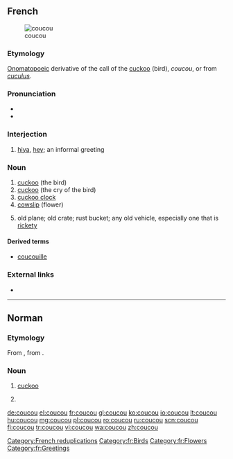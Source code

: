 ==French==
{{wikipedia|lang=fr}}
[[Image:Cuculus canorus.jpg|thumb|coucou]]

===Etymology===
[[onomatopoeic|Onomatopoeic]] derivative of the call of the [[cuckoo]] (bird), ''coucou'', or from {{etyl|la|fr}} ''[[cuculus]]''.

===Pronunciation===
* {{IPA|/kuku/|lang=fr}}
* {{audio|Fr-coucou.ogg|Audio|lang=fr}}

===Interjection===
{{fr-intj}}

# {{label|fr|colloquial}} [[hiya]], [[hey]]; an informal greeting

===Noun===
{{fr-noun|m}}

# [[cuckoo]] (the bird)
# [[cuckoo]] (the cry of the bird)
# [[cuckoo clock]]
# [[cowslip]] (flower)
# {{label|fr|informal}} old plane; old crate; rust bucket; any old vehicle, especially one that is [[rickety]]

====Derived terms====
* [[coucouille]]

===External links===
* {{R:TLFi}}

[[Category:French reduplications]]
[[Category:fr:Birds]]
[[Category:fr:Flowers]]
[[Category:fr:Greetings]]

----

==Norman==

===Etymology===
From {{inh|nrf|fro|cucu}}, from {{inh|nrf|la|cucūlus}}.

===Noun===
{{nrf-noun|m}}

# {{lb|nrf|Jersey}} [[cuckoo]]
# {{lb|nrf|Jersey}} {{vern|striped wrasse}}

{{catlangcode|nrf|Birds|Wrasses}}

[[de:coucou]]
[[el:coucou]]
[[fr:coucou]]
[[gl:coucou]]
[[ko:coucou]]
[[io:coucou]]
[[lt:coucou]]
[[hu:coucou]]
[[mg:coucou]]
[[pl:coucou]]
[[ro:coucou]]
[[ru:coucou]]
[[scn:coucou]]
[[fi:coucou]]
[[tr:coucou]]
[[vi:coucou]]
[[wa:coucou]]
[[zh:coucou]]